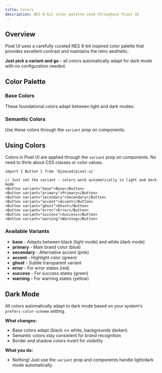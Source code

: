 ```yaml
---
title: Colors
description: NES 8-bit color palette used throughout Pixel UI
---
```



## Overview

Pixel UI uses a carefully curated NES 8-bit inspired color palette that provides excellent contrast and maintains the retro aesthetic.

**Just pick a variant and go** - all colors automatically adapt for dark mode with no configuration needed.

## Color Palette

### Base Colors

These foundational colors adapt between light and dark modes:

<ComponentPreview>
  <ColorGrid columns={4}>
    <ColorSwatch name="Black" colorKey="nesBlack" />
    <ColorSwatch name="Gray Dark" colorKey="nesGrayDark" />
    <ColorSwatch name="Gray" colorKey="nesGray" />
    <ColorSwatch name="White" colorKey="nesWhite" />
  </ColorGrid>
</ComponentPreview>

### Semantic Colors

Use these colors through the `variant` prop on components:

<ComponentPreview>
  <ColorGrid columns={3}>
    <ColorSwatch
      name="Primary"
      colorKey="nesPrimary"
      description="Main brand color"
    />
    <ColorSwatch
      name="Secondary"
      colorKey="nesSecondary"
      description="Alternative accent"
    />
    <ColorSwatch
      name="Accent"
      colorKey="nesAccent"
      description="Highlight color"
    />
    <ColorSwatch name="Error" colorKey="nesError" description="Error states" />
    <ColorSwatch
      name="Success"
      colorKey="nesSuccess"
      description="Success states"
    />
    <ColorSwatch
      name="Warning"
      colorKey="nesWarning"
      description="Warning states"
    />
  </ColorGrid>
</ComponentPreview>

## Using Colors

Colors in Pixel UI are applied through the `variant` prop on components. No need to think about CSS classes or color values.

```tsx
import { Button } from '@joacod/pixel-ui'

// Just set the variant - colors work automatically in light and dark mode
<Button variant="base">Base</Button>
<Button variant="primary">Primary</Button>
<Button variant="secondary">Secondary</Button>
<Button variant="accent">Accent</Button>
<Button variant="ghost">Ghost</Button>
<Button variant="error">Error</Button>
<Button variant="success">Success</Button>
<Button variant="warning">Warning</Button>
```

### Available Variants

- **base** - Adapts between black (light mode) and white (dark mode)
- **primary** - Main brand color (blue)
- **secondary** - Alternative accent (pink)
- **accent** - Highlight color (green)
- **ghost** - Subtle transparent variant
- **error** - For error states (red)
- **success** - For success states (green)
- **warning** - For warning states (yellow)

## Dark Mode

All colors automatically adapt to dark mode based on your system's `prefers-color-scheme` setting.

**What changes:**

- Base colors adapt (black ↔ white, backgrounds darken)
- Semantic colors stay consistent for brand recognition
- Border and shadow colors invert for visibility

**What you do:**

- Nothing! Just use the `variant` prop and components handle light/dark mode automatically.
